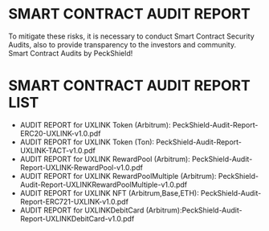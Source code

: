 # SMART CONTRACT AUDIT REPORT

To mitigate these risks, it is necessary to conduct Smart Contract Security Audits, also to provide transparency to the investors and community.<br>Smart Contract Audits by PeckShield!

# SMART CONTRACT AUDIT REPORT LIST

* AUDIT REPORT for UXLINK Token (Arbitrum): PeckShield-Audit-Report-ERC20-UXLINK-v1.0.pdf
* AUDIT REPORT for UXLINK Token (Ton): PeckShield-Audit-Report-UXLINK-TACT-v1.0.pdf
* AUDIT REPORT for UXLINK RewardPool (Arbitrum): PeckShield-Audit-Report-UXLINK-RewardPool-v1.0.pdf
* AUDIT REPORT for UXLINK RewardPoolMultiple (Arbitrum): PeckShield-Audit-Report-UXLINKRewardPoolMultiple-v1.0.pdf
* AUDIT REPORT for UXLINK NFT (Arbitrum,Base,ETH): PeckShield-Audit-Report-ERC721-UXLINK-v1.0.pdf
* AUDIT REPORT for UXLINKDebitCard (Arbitrum):PeckShield-Audit-Report-UXLINKDebitCard-v1.0.pdf
